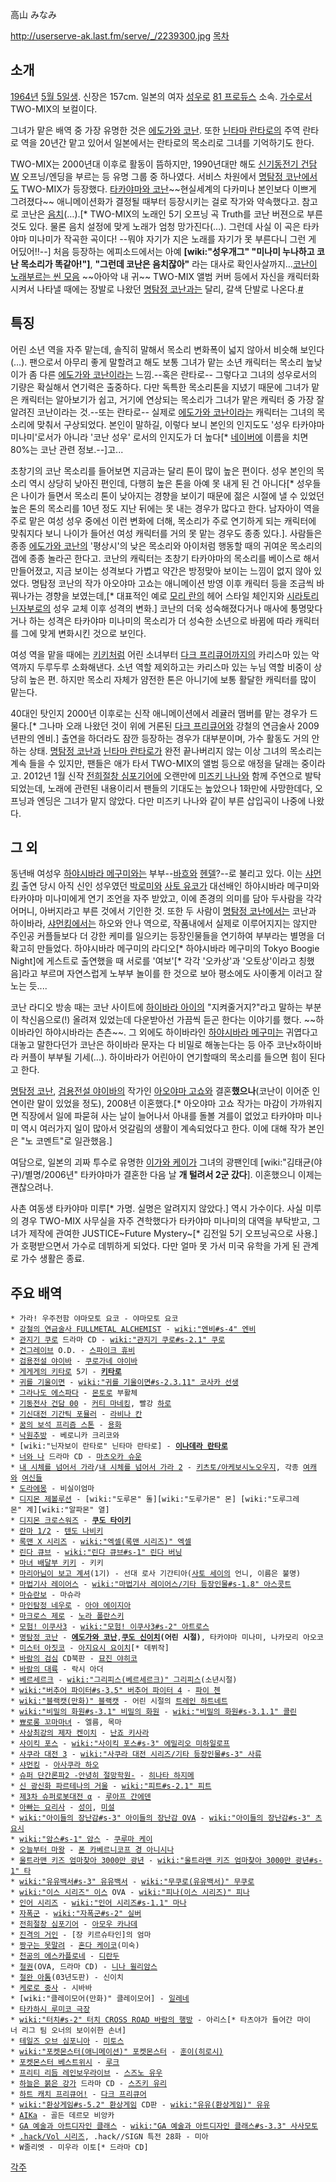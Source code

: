 高山 みなみ 

http://userserve-ak.last.fm/serve/_/2239300.jpg
[[목차]]
== 소개 ==
[[1964년]] [[5월 5일]]생. 신장은 157cm. 일본의 여자 [[성우]]로 [[81 프로듀스]] 소속. [[가수]]로서 TWO-MIX의 보컬이다.

그녀가 맡은 배역 중 가장 유명한 것은 [[에도가와 코난]]. 또한 [[닌타마 란타로]]의 주역 란타로 역을 20년간 맡고 있어서 일본에서는 란타로의 목소리로 그녀를 기억하기도 한다.

TWO-MIX는 2000년대 이후로 활동이 뜸하지만, 1990년대만 해도 [[신기동전기 건담 W]] 오프닝/엔딩을 부르는 등 유명 그룹 중 하나였다. 서비스 차원에서 [[명탐정 코난]]에서도 TWO-MIX가 등장했다. [http://www.youtube.com/watch?v=ZhVzrEWOYT8 타카야마와 코난]~~현실세계의 다카미나 본인보다 이쁘게 그려졌다~~ 애니메이션화가 결정될 때부터 등장시키는 걸로 작가와 약속했다고. 참고로 코난은 [[음치]](…).[* TWO-MIX의 노래인 5기 오프닝 곡 Truth를 코난 버젼으로 부른 것도 있다. 물론 음치 설정에 맞게 노래가 엄청 망가진다(…). 그런데 사실 이 곡은 타카야마 미나미가 작곡한 곡이다! --뭐야 자기가 지은 노래를 자기가 못 부른다니 그런 게 어딨어!!--] 처음 등장하는 에피소드에서는 아예 '''[wiki:"성우개그" "미나미 누나하고 코난 목소리가 똑같아!"]''', '''"그런데 코난은 음치잖아"''' 라는 대사로 확인사살까지...[http://www.youtube.com/watch?v=_rdUa3bxwpU 코난이 노래부르는 씬 모음] ~~아아악 내 귀~~  TWO-MIX 앨범 커버 등에서 자신을 캐릭터화시켜서 나타낼 때에는 장발로 나왔던 [[명탐정 코난]]과는 달리, 갈색 단발로 나온다.[http://www.youtube.com/watch?v=-mF4v5JgVYY #]

== 특징 ==
어린 소년 역을 자주 맡는데, 솔직히 말해서 목소리 변화폭이 넓지 않아서 비슷해 보인다(…). 팬으로서 아무리 좋게 말할려고 해도 보통 그녀가 맡는 소년 캐릭터는 목소리 높낮이가 좀 다른 [[에도가와 코난]]이라는 느낌.--혹은 란타로-- 그렇다고 그녀의 성우로서의 기량은 확실해서 연기력은 출중하다. 다만 독특한 목소리톤을 지녔기 때문에 그녀가 맡은 캐릭터는 알아보기가 쉽고, 거기에 연상되는 목소리가 그녀가 맡은 캐릭터 중 가장 잘 알려진 코난이라는 것.--또는 란타로-- 실제로 [[에도가와 코난]]이라는 캐릭터는 그녀의 목소리에 맞춰서 구상되었다. 본인이 말하길, 이렇다 보니 본인의 인지도도 '성우 타카야마 미나미'로서가 아니라 '코난 성우' 로서의 인지도가 더 높다[* [[네이버]]에 이름을 치면 80%는 코난 관련 정보.--]고...

초창기의 코난 목소리를 들어보면 지금과는 달리 톤이 많이 높은 편이다. 성우 본인의 목소리 역시 상당히 낮아진 편인데, 다행히 높은 톤을 아예 못 내게 된 건 아니다[* 성우들은 나이가 들면서 목소리 톤이 낮아지는 경향을 보이기 때문에 젊은 시절에 낼 수 있었던 높은 톤의 목소리를 10년 정도 지난 뒤에는 못 내는 경우가 많다고 한다. 남자아이 역을 주로 맡은 여성 성우 중에선 이런 변화에 더해, 목소리가 주로 연기하게 되는 캐릭터에 맞춰지다 보니 나이가 들어선 여성 캐릭터를 거의 못 맡는 경우도 종종 있다.]. 사람들은 종종 [[에도가와 코난]]의 '평상시'의 낮은 목소리와 아이처럼 행동할 때의 귀여운 목소리의 갭에 종종 놀라곤 한다고. 코난의 캐릭터는 초창기 타카야마의 목소리를 베이스로 해서 만들어졌고, 지금 보이는 성격보다 가볍고 약간은 방정맞아 보이는 느낌이 없지 않아 있었다. 명탐정 코난의 작가 아오야마 고쇼는 애니메이션 방영 이후 캐릭터 등을 조금씩 바꿔나가는 경향을 보였는데,[* 대표적인 예로 [[모리 란]]의 헤어 스타일 체인지와 [[시라토리 닌자부로]]의 성우 교체 이후 성격의 변화.] 코난의 더욱 성숙해졌다거나 매사에 퉁명맞다거나 하는 성격은 타카야마 미나미의 목소리가 더 성숙한 소년으로 바뀜에 따라 캐릭터를 그에 맞게 변화시킨 것으로 보인다.

여성 역을 맡을 때에는 [[키키]]처럼 어린 소녀부터 [[다크 프리큐어]]까지의 카리스마 있는 악역까지 두루두루 소화해낸다. 소년 역할 제외하고는 카리스마 있는 누님 역할 비중이 상당히 높은 편. 하지만 목소리 자체가 얌전한 톤은 아니기에 보통 활달한 캐릭터를 많이 맡는다.

40대인 탓인지 2000년 이후로는 신작 애니메이션에서 레귤러 맴버를 맡는 경우가 드물다.[* 그나마 오래 나왔던 것이 위에 거론된 [[다크 프리큐어]]와 강철의 연금술사 2009년판의 엔비.] 출연을 하더라도 잠깐 등장하는 경우가 대부분이며, 가수 활동도 거의 안 하는 상태. [[명탐정 코난]]과 [[닌타마 란타로]]가 완전 끝나버리지 않는 이상 그녀의 목소리는 계속 들을 수 있지만, 팬들은 애가 타서 TWO-MIX의 앨범 등으로 애정을 달래는 중이라고. 2012년 1월 신작 [[전희절창 심포기어]]에 오랜만에 [[미즈키 나나]]와 함께 주연으로 발탁되었는데, 노래에 관련된 내용이리서 팬들의 기대도는 높았으나 1화만에 사망한데다, 오프닝과 엔딩은 그녀가 맡지 않았다. 다만 미즈키 나나와 같이 부른 삽입곡이 나중에 나왔다.

== 그 외 ==
동년배 여성우 [[하야시바라 메구미]]와는 부부--[[바흐]]와 [[헨델]]?--로 불리고 있다. 이는 [[샤먼킹]] 출연 당시 아직 신인 성우였던 [[박로미]]와 [[사토 유코]]가 대선배인 하야시바라 메구미와 타카야마 미나미에게 연기 조언을 자주 받았고, 이에 존경의 의미를 담아 두사람을 각각 어머니, 아버지라고 부른 것에서 기인한 것. 또한 두 사람이 [[명탐정 코난]]에서는 코난과 하이바라, [[샤먼킹]]에서는 하오와 안나 역으로, 작품내에서 실제로 이루어지지는 않지만 주인공 커플들보다 더 강한 케미를 일으키는 등장인물들을 연기하여 부부라는 별명을 더 확고히 만들었다. 하야시바라 메구미의 라디오[* 하야시바라 메구미의 Tokyo Boogie Night]에 게스트로 출연했을 때 서로를 '여보'[* 각각 '오카상'과 '오토상'이라고 칭했음]라고 부르며 자연스럽게 노부부 놀이를 한 것으로 보아 평소에도 사이좋게 이러고 잘 노는 듯....

코난 라디오 방송 때는 코난 사이트에 [[하이바라 아이]]의 "지켜줄거지?"라고 말하는 부분이 착신음으로(!) 올려져 있었는데 다운받아선 가끔씩 듣곤 한다는 이야기를 했다. ~~하이바라인 하야시바라는 츤츤~~. 그 외에도 하이바라인 [[하야시바라 메구미]]는 귀엽다고 대놓고 말한다던가 코난은 하이바라 문자는 다 비밀로 해놓는다는 등 아주 코난x하이바라 커플이 부부될 기세(...). 하이바라가 어린아이 연기할때의 목소리를 들으면 힘이 된다고 한다. 

[[명탐정 코난]], [[검용전설 야이바]]의 작가인 [[아오야마 고쇼]]와 결혼'''했으나'''(코난이 이어준 인연이란 말이 있었을 정도), 2008년 이혼했다.[* 아오야마 고쇼 작가는 마감이 가까워지면 직장에서 일에 파묻혀 사는 날이 늘어나서 아내를 돌볼 겨를이 없었고 타카야마 미나미 역시 여러가지 일이 많아서 엇갈림의 생활이 계속되었다고 한다. 이에 대해 작가 본인은 "노 코멘트"로 일관했음.]
 
여담으로, 일본의 괴짜 투수로 유명한 [[이가와 케이]]가 그녀의 광팬인데 [wiki:"김태균(야구)/별명/2006년" 타카야마가 결혼한 다음 날 '''개 털려서 2군 갔다''']. 이혼했으니 이제는 괜찮으려나.

사촌 여동생 타카야마 미루[* 가명. 실명은 알려지지 않았다.] 역시 가수이다. 사실 미루의 경우 TWO-MIX 사무실을 자주 견학했다가 타카야마 미나미의 대역을 부탁받고, 그녀가 제작에 관여한 JUSTICE~Future Mystery~[* 김전일 5기 오프닝곡으로 사용.]가 호평받으면서 가수로 데뷔하게 되었다. 다만 얼마 못 가서 미국 유학을 가게 된 관계로 가수 생활은 종료.

== 주요 배역 ==
 * 가라! 우주전함 야마모토 요코 - 야마모토 요코
 * [[강철의 연금술사 FULLMETAL ALCHEMIST]] - [[wiki:"엔비#s-4" 엔비]]
 * [[관지기 쿠로]] 드라마 CD - [[wiki:"관지기 쿠로#s-2.1" 쿠로]]
 * [[건그레이브]] O.D. - [[스파이크 휴비]]
 * [[검용전설 야이바]] - [[쿠로가네 야이바]]
 * [[게게게의 키타로]] 5기 - '''[[키타로]]'''
 * [[귀를 기울이면]] - [[wiki:"귀를 기울이면#s-2.3.11" 코사카 선생]]
 * [[그라나도 에스파다]] - [[몬토로]] 부활체
 * [[기동전사 건담 00]] - [[커티 마네킹]], 빨강 [[하로]]
 * [[기신대전 기간틱 포뮬러]] - [[라비나 칸]]
 * [[꿈의 보석 프리즘 스톤]] - [[꿈의 보석 프리즘 스톤/등장인물#s-5|용화]]
 * [[낙원추방]] - 베로니카 크리코와
 * [wiki:"닌자보이 란타로" 닌타마 란타로] - '''[[이나데라 란타로]]'''
 * [[너와 나]] 드라마 CD - [[마츠오카 슈운]]
 * [[내 시체를 넘어서 가라]]/[[내 시체를 넘어서 가라 2]] - [[내 시체를 넘어서 가라/등장인물|키츠토/아케보시노오우지]], 각종 [[여캐]]와 [[여신]]들
 * [[도라에몽]] - 비실이엄마
 * [[디지몬 제볼루션]] - [wiki:"도루몬" 돌][wiki:"도루가몬" 몬] [wiki:"도루그레몬" 계][wiki:"알파몬" 열]
 * [[디지몬 크로스워즈]] - '''[[쿠도 타이키]]'''
 * [[란마 1/2]] - [[텐도 나비키]]
 * [[록맨 X 시리즈]] - [[wiki:"엑셀(록맨 시리즈)" 엑셀]]
 * [[린다 큐브]] - [[wiki:"린다 큐브#s-1" 린다 버닝]]
 * [[마녀 배달부 키키]] - 키키
 * [[마리아님이 보고 계셔]](1기) - 선대 로사 기간티아([[사토 세이]]의 언니, 이름은 불명)
 * [[마법기사 레이어스]] - [[wiki:"마법기사 레이어스/기타 등장인물#s-1.8" 아스콧트]]
 * [[마슈란보]] - 마슈라
 * [[마인탐정 네우로]] - [[아야 에이지아]]
 * [[마크로스 제로]] - [[노라 폴란스키]]
 * [[모험! 이쿠사3]] - [[wiki:"모험! 이쿠사3#s-2" 아트로스]]
 * [[명탐정 코난]] - '''[[에도가와 코난]]''','''[[쿠도 신이치]](어린 시절)''', 타카야마 미나미, 나카모리 아오코
 * [[미스터 아짓코]] - [[아지요시 요이치]][* 데뷔작]
 * [[바람의 검심]] CD북판 - [[묘진 야히코]]
 * [[바람의 대륙]] - 락시 아더
 * [[베르세르크]] - [[wiki:"그리피스(베르세르크)" 그리피스]](소년시절)
 * [[wiki:"버추어 파이터#s-3.5" 버추어 파이터 4]] - [[파이 첸]]
 * [[wiki:"블랙캣(만화)" 블랙캣]] - 어린 시절의 [[트레인 하트네트]]
 * [[wiki:"비밀의 화원#s-3.1" 비밀의 화원]] - [[wiki:"비밀의 화원#s-3.1.1" 콜린]]
 * [[뾰로롱 꼬마마녀]] - 엘름, 목마
 * [[사상최강의 제자 켄이치]] - [[난죠 키사라]]
 * [[사이킥 포스]] - [[wiki:"사이킥 포스#s-3" 에밀리오 미하일로프]]
 * [[사쿠라 대전 3]] - [[wiki:"사쿠라 대전 시리즈/기타 등장인물#s-3" 사류]]
 * [[샤먼킹]] - [[아사쿠라 하오]]
 * [[슈퍼 단간론파2 -안녕히 절망학원-]] - [[히나타 하지메]]
 * [[신 광신화 파르테나의 거울]] - [[wiki:"피트#s-2.1" 피트]]
 * [[제3차 슈퍼로봇대전 α]] - [[루아프 간에덴]]
 * [[아빠는 요리사]] - [[성이]], [[미설]]
 * [[wiki:"아이들의 장난감#s-3" 아이들의 장난감 OVA]] - [[wiki:"아이들의 장난감#s-3" 츠요시]]
 * [[wiki:"암스#s-1" 암스]] - [[쿠루마 케이]]
 * [[오늘부터 마왕]] - [[폰 카베르니코프 경 아니시나]]
 * [[울트라맨 키즈 엄마찾아 3000만 광년]] - [[wiki:"울트라맨 키즈 엄마찾아 3000만 광년#s-1" 타]]
 * [[wiki:"유유백서#s-3" 유유백서]] - [[wiki:"무쿠로(유유백서)" 무쿠로]]
 * [[wiki:"이스 시리즈" 이스]] OVA - [[wiki:"피나(이스 시리즈)" 피나]]
 * [[인어 시리즈]] - [[wiki:"인어 시리즈#s-1.1" 마나]]
 * [[자폭군]] - [[wiki:"자폭군#s-2" 실버]]
 * [[전희절창 심포기어]] - [[아모우 카나데]]
 * [[진격의 거인]] - [장 키르슈타인]의 엄마 
 * [[짱구는 못말려]] - [[혼다 케이코]](미숙)
 * [[천공의 에스카플로네]] - [[디란두]]
 * [[철권]](OVA, 드라마 CD) - [[니나 윌리암스]]
 * [[철완 아톰]](03년도판) - 신이치
 * [[케로로 중사]] - 시바바
 * [wiki:"클레이모어(만화)" 클레이모어] - [[일레네]]
 * [[타카하시 루미코 극장]]
 * [[wiki:"터치#s-2" 터치 CROSS ROAD 바람의 행방]] - 아리스[* 타츠야가 들어간 마이너 리그 팀 오너의 보이쉬한 손녀]
 * [[테일즈 오브 심포니아]] - [[미토스]]
 * [[wiki:"포켓몬스터(애니메이션)" 포켓몬스터]] - [[훈이(포켓몬스터 애니메이션 시리즈)|훈이(히로시)]]
 * [[포켓몬스터 베스트위시]] - [[루크(포켓몬스터 애니메이션 시리즈)|루크]]
 * [[프리티 리듬 레인보우라이브]] - [[프리티 리듬 레인보우라이브/등장인물#s-9|스즈노 유우]]
 * [[하늘은 붉은 강가]] 드라마 CD - [[스즈키 유리]]
 * [[하트 캐치 프리큐어!]] - [[다크 프리큐어]]
 * [[wiki:"환상게임#s-5.2" 환상게임]] CD판 - [[wiki:"유유(환상게임)" 유유]]
 * [[AIKa]] - 골든 데르모 비앙카
 * [[GA 예술과 아트디자인 클래스]] - [[wiki:"GA 예술과 아트디자인 클래스#s-3.3" 사사모토]]
 * [[.hack/Vol 시리즈]], .hack//SIGN 특전 28화 - 미아
 * W줄리엣 - 미우라 이토[* 드라마 CD]
[[각주]]

